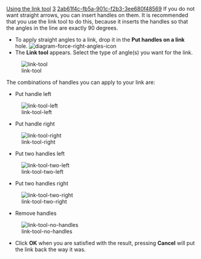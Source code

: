 [[Property:title|Using the link tool]]
[[Property:weight|3]]
[[Property:uuid|2ab61f4c-fb5a-901c-f2b3-3ee680f48569]]
If you do not want straight arrows, you can insert handles on them. It is recommended that you use the link tool to do this, because it inserts the handles so that the angles in the line are exactly 90 degrees.
* To apply straight angles to a link, drop it in the '''Put handles on a link''' hole.  [[Image:diagram-force-right-angles-icon]]  
* The '''Link tool''' appears. Select the type of angle(s) you want for the link. 

[[Image:link-tool]]  

The combinations of handles you can apply to your link are: 
* Put handle left <br/>
[[Image:link-tool-left]]  
* Put handle right <br/>
[[Image:link-tool-right]]  
* Put two handles left <br/>
[[Image:link-tool-two-left]]  
* Put two handles right <br/>
[[Image:link-tool-two-right]]  
* Remove handles <br/>
[[Image:link-tool-no-handles]]  

* Click '''OK''' when you are satisfied with the result, pressing '''Cancel''' will put the link back the way it was. 




